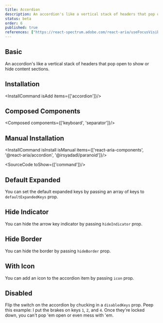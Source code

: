 ```yaml
---
title: Accordion
description: An accordion's like a vertical stack of headers that pop open to show or hide content sections.
status: beta
order: 6
published: true
references: ["https://react-spectrum.adobe.com/react-aria/useFocusVisible.html", "https://react-spectrum.adobe.com/react-aria/useHover.html"]
---
```


## Basic
An accordion's like a vertical stack of headers that pop open to show or hide content sections.
<How isCenter={false} toUse="controls/accordion-demo" />

## Installation
<InstallCommand isAdd items={['accordion']}/>

## Composed Components
<Composed components={['keyboard', 'separator']}/>

## Manual Installation

<InstallCommand isInstall isManual items={['react-aria-components', '@react-aria/accordion', '@irsyadadl/paranoid']}/>

<SourceCode toShow={['command']}/>

## Default Expanded
You can set the default expanded keys by passing an array of keys to `defaultExpandedKeys` prop.
<How isCenter={false} toUse="controls/accordion-default-expand-demo" />

## Hide Indicator
You can hide the arrow key indicator by passing `hideIndicator` prop.
<How isCenter={false} toUse="controls/accordion-hide-indicator-demo" />

## Hide Border
You can hide the border by passing `hideBorder` prop.
<How isCenter={false} toUse="controls/accordion-border-hidden-demo" />

## With Icon
You can add an icon to the accordion item by passing `icon` prop.
<How isCenter={false} toUse="controls/accordion-with-icon-demo" />

## Disabled
Flip the switch on the accordion by chucking in a `disabledKeys` prop. Peep this example: I put the brakes on keys `1`, `2`, and `4`. Once they're locked down, you can't pop 'em open or even mess with 'em.
<How isCenter={false} toUse="controls/accordion-disabled-demo" />
